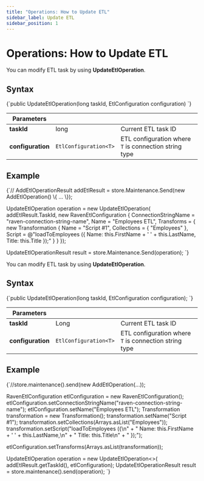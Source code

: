 ---
title: "Operations: How to Update ETL"
sidebar_label: Update ETL
sidebar_position: 1
---




# Operations: How to Update ETL
<LanguageSwitcher supportedLanguages={supportedLanguages} />
<LanguageContent language="csharp">


You can modify ETL task by using **UpdateEtlOperation**.

## Syntax

<TabItem value="something" label="update_etl_operation">
<CodeBlock language="csharp">
{`public UpdateEtlOperation(long taskId, EtlConfiguration<T> configuration)
`}
</CodeBlock>
</TabItem>

| Parameters | | |
| ------------- | ----- | ---- |
| **taskId** | long | Current ETL task ID | 
| **configuration** | `EtlConfiguration<T>` | ETL configuration where `T` is connection string type |

## Example

<TabItem value="something" label="update_etl_example">
<CodeBlock language="csharp">
{`// AddEtlOperationResult addEtlResult = store.Maintenance.Send(new AddEtlOperation<RavenConnectionString>() \{ ... \});

UpdateEtlOperation<RavenConnectionString> operation = new UpdateEtlOperation<RavenConnectionString>(
    addEtlResult.TaskId,
    new RavenEtlConfiguration
    \{
        ConnectionStringName = "raven-connection-string-name",
        Name = "Employees ETL",
        Transforms =
        \{
            new Transformation
            \{
                Name = "Script #1",
                Collections =
                \{
                    "Employees"
                \},
                Script = @"loadToEmployees (\{
                        Name: this.FirstName + ' ' + this.LastName,
                        Title: this.Title
                \});"
            \}
        \}
    \});

UpdateEtlOperationResult result = store.Maintenance.Send(operation);
`}
</CodeBlock>
</TabItem>


</LanguageContent>
<LanguageContent language="java">


You can modify ETL task by using **UpdateEtlOperation**.

## Syntax

<TabItem value="something-something" label="update_etl_operation">
<CodeBlock language="java">
{`public UpdateEtlOperation(long taskId, EtlConfiguration<T> configuration);
`}
</CodeBlock>
</TabItem>

| Parameters | | |
| ------------- | ----- | ---- |
| **taskId** | Long | Current ETL task ID | 
| **configuration** | `EtlConfiguration<T>` | ETL configuration where `T` is connection string type |

## Example

<TabItem value="something-something" label="update_etl_example">
<CodeBlock language="java">
{`//store.maintenance().send(new AddEtlOperation<RavenConnectionString>(...));

RavenEtlConfiguration etlConfiguration = new RavenEtlConfiguration();
etlConfiguration.setConnectionStringName("raven-connection-string-name");
etlConfiguration.setName("Employees ETL");
Transformation transformation = new Transformation();
transformation.setName("Script #1");
transformation.setCollections(Arrays.asList("Employees"));
transformation.setScript("loadToEmployees (\{\\n" +
    "                        Name: this.FirstName + ' ' + this.LastName,\\n" +
    "                            Title: this.Title\\n" +
    "                    \});");

etlConfiguration.setTransforms(Arrays.asList(transformation));

UpdateEtlOperation<RavenConnectionString> operation = new UpdateEtlOperation<>(
    addEtlResult.getTaskId(), etlConfiguration);
UpdateEtlOperationResult result = store.maintenance().send(operation);
`}
</CodeBlock>
</TabItem>


</LanguageContent>
